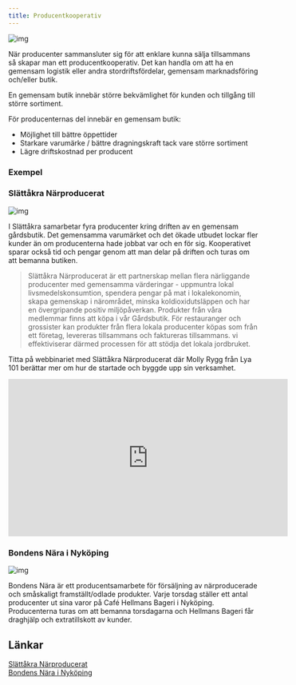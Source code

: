 ```yaml
---
title: Producentkooperativ
---
```


![img](/img/producentkooperativ.png)

När producenter sammansluter sig för att enklare kunna sälja tillsammans så skapar man ett producentkooperativ. Det kan handla om att ha en gemensam logistik eller andra stordriftsfördelar, gemensam marknadsföring och/eller butik.

En gemensam butik innebär större bekvämlighet för kunden och tillgång till större sortiment.

För producenternas del innebär en gemensam butik:

- Möjlighet till bättre öppettider
- Starkare varumärke / bättre dragningskraft tack vare större sortiment
- Lägre driftskostnad per producent

### Exempel

### Slättåkra Närproducerat

![img](/img/slattakra.png)

I Slättåkra samarbetar fyra producenter kring driften av en gemensam gårdsbutik. Det gemensamma varumärket och det ökade utbudet lockar fler kunder än om producenterna hade jobbat var och en för sig. Kooperativet sparar också tid och pengar genom att man delar på driften och turas om att bemanna butiken.

> Slättåkra Närproducerat är ett partnerskap mellan flera närliggande producenter med gemensamma värderingar - uppmuntra lokal livsmedelskonsumtion, spendera pengar på mat i lokalekonomin, skapa gemenskap i närområdet, minska koldioxidutsläppen och har en övergripande positiv miljöpåverkan. Produkter från våra medlemmar finns att köpa i vår Gårdsbutik. För restauranger och grossister kan produkter från flera lokala producenter köpas som från ett företag, levereras tillsammans och faktureras tillsammans. vi effektiviserar därmed processen för att stödja det lokala jordbruket.

Titta på webbinariet med Slättåkra Närproducerat där Molly Rygg från Lya 101 berättar mer om hur de startade och byggde upp sin verksamhet.

<iframe
  width="560"
  height="315"
  src="https://www.youtube.com/embed/OH6LLNtkdks"
  frameborder="0"
  allow="accelerometer; autoplay; clipboard-write; encrypted-media; gyroscope; picture-in-picture"
  allowfullscreen
></iframe>

### Bondens Nära i Nyköping

![img](/img/bondens_nara_nykoping.jpg)

Bondens Nära är ett producentsamarbete för försäljning av närproducerade och småskaligt framställt/odlade produkter. Varje torsdag ställer ett antal producenter ut sina varor på Café Hellmans Bageri i Nyköping. Producenterna turas om att bemanna torsdagarna och Hellmans Bageri får draghjälp och extratillskott av kunder.

## Länkar

[Slättåkra Närproducerat](https://www.lya101.com/slttkra-kooperativ)  
[Bondens Nära i Nyköping](https://www.facebook.com/bondensnara)
